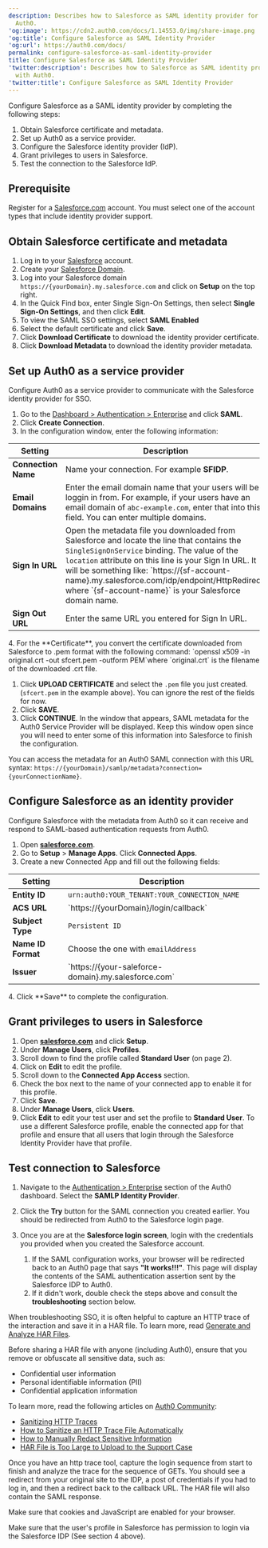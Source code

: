 ```yaml
---
description: Describes how to Salesforce as SAML identity provider for use with
  Auth0.
'og:image': https://cdn2.auth0.com/docs/1.14553.0/img/share-image.png
'og:title': Configure Salesforce as SAML Identity Provider
'og:url': https://auth0.com/docs/
permalink: configure-salesforce-as-saml-identity-provider
title: Configure Salesforce as SAML Identity Provider
'twitter:description': Describes how to Salesforce as SAML identity provider for use
  with Auth0.
'twitter:title': Configure Salesforce as SAML Identity Provider
---
```

Configure Salesforce as a <Tooltip tip="Security Assertion Markup Language (SAML): Standardized protocol allowing two parties to exchange authentication information without a password." cta="View Glossary" href="/docs/glossary?term=SAML">SAML</Tooltip> <Tooltip tip="Security Assertion Markup Language (SAML): Standardized protocol allowing two parties to exchange authentication information without a password." cta="View Glossary" href="/docs/glossary?term=identity+provider">identity provider</Tooltip> by completing the following steps:

1. Obtain Salesforce certificate and metadata.
2. Set up Auth0 as a service provider.
3. Configure the Salesforce identity provider (IdP).
4. Grant privileges to users in Salesforce.
5. Test the connection to the Salesforce IdP.

## Prerequisite

Register for a [Salesforce.com](http://salesforce.com) account. You must select one of the account types that include identity provider support.

## Obtain Salesforce certificate and metadata

1. Log in to your [Salesforce](http://salesforce.com) account.
2. Create your [Salesforce Domain](https://help.salesforce.com/apex/HTViewHelpDoc?id=domain_name_setup.htm&language=en_US).
3. Log into your Salesforce domain `https://{yourDomain}.my.salesforce.com` and click on **Setup** on the top right.
4. In the Quick Find box, enter Single Sign-On Settings, then select **Single Sign-On Settings**, and then click **Edit**.
5. To view the SAML SSO settings, select **SAML Enabled**
6. Select the default certificate and click **Save**.
7. Click **Download Certificate** to download the identity provider certificate.
8. Click **Download Metadata** to download the identity provider metadata.

## Set up Auth0 as a service provider

Configure Auth0 as a service provider to communicate with the Salesforce identity provider for <Tooltip tip="Single Sign-On (SSO): Service that, after a user logs into one applicaton, automatically logs that user in to other applications." cta="View Glossary" href="/docs/glossary?term=SSO">SSO</Tooltip>.

1. Go to the [Dashboard > Authentication > Enterprise](https://manage.auth0.com/#/connections/enterprise) and click **SAML**.
2. Click **Create Connection**.
3. In the configuration window, enter the following information:

<table class="table"><thead>
<tr>
<th>Setting</th>
<th>Description</th>
</tr>
</thead>
<tbody>
<tr>
<td><strong>Connection Name</strong></td>
<td>Name your connection. For example <strong>SFIDP</strong>.</td>
</tr>
<tr>
<td><strong>Email Domains</strong></td>
<td>Enter the email domain name that your users will be loggin in from. For example, if your users have an email domain of <code>abc-example.com</code>, enter that into this field. You can enter multiple domains.</td>
</tr>
<tr>
<td><strong>Sign In URL</strong></td>
<td>Open the metadata file you downloaded from Salesforce and locate the line that contains the <code>SingleSignOnService</code> binding. The value of the <code>location</code> attribute on this line is your Sign In URL. It will be something like: `https://{sf-account-name}.my.salesforce.com/idp/endpoint/HttpRedirect` where `{sf-account-name}` is your Salesforce domain name.</td>
</tr>
<tr>
<td><strong>Sign Out URL</strong></td>
<td>Enter the same URL you entered for Sign In URL.</td>
</tr>
</tbody>
</table>
4. For the **Certificate**, you convert the certificate downloaded from Salesforce to .pem format with the following command:
   `openssl x509 -in original.crt -out sfcert.pem -outform PEM`where `original.crt` is the filename of the downloaded .crt file.

   1. Click **UPLOAD CERTIFICATE** and select the `.pem` file you just created. (`sfcert.pem` in the example above). You can ignore the rest of the fields for now.
   2. Click **SAVE**.
   3. Click **CONTINUE**. In the window that appears, SAML metadata for the Auth0 Service Provider will be displayed. Keep this window open since you will need to enter some of this information into Salesforce to finish the configuration.

You can access the metadata for an Auth0 SAML connection with this URL syntax: `https://{yourDomain}/samlp/metadata?connection={yourConnectionName}`.

## Configure Salesforce as an identity provider

Configure Salesforce with the metadata from Auth0 so it can receive and respond to SAML-based authentication requests from Auth0.

1. Open [**salesforce.com**](http://salesforce.com).
2. Go to **Setup** > **Manage Apps**. Click **Connected Apps**.
3. Create a new Connected App and fill out the following fields:

<table class="table"><thead>
<tr>
<th>Setting</th>
<th>Description</th>
</tr>
</thead>
<tbody>
<tr>
<td><strong>Entity ID</strong></td>
<td><code>urn:auth0:YOUR_TENANT:YOUR_CONNECTION_NAME</code></td>
</tr>
<tr>
<td><strong>ACS URL</strong></td>
<td>`https://{yourDomain}/login/callback`</td>
</tr>
<tr>
<td><strong>Subject Type</strong></td>
<td><code>Persistent ID</code></td>
</tr>
<tr>
<td><strong>Name ID Format</strong></td>
<td>Choose the one with <code>emailAddress</code></td>
</tr>
<tr>
<td><strong>Issuer</strong></td>
<td>`https://{your-saleforce-domain}.my.salesforce.com`</td>
</tr>
</tbody>
</table>
4. Click **Save** to complete the configuration.

## Grant privileges to users in Salesforce

1. Open [**salesforce.com**](http://salesforce.com) and click **Setup**.
2. Under **Manage Users**, click **Profiles**.
3. Scroll down to find the profile called **Standard User** (on page 2).
4. Click on **Edit** to edit the profile.
5. Scroll down to the **Connected App Access** section.
6. Check the box next to the name of your connected app to enable it for this profile.
7. Click **Save**.
8. Under **Manage Users**, click **Users**.
9. Click **Edit** to edit your test user and set the profile to **Standard User**.
   To use a different Salesforce profile, enable the connected app for that profile and ensure that all users that login through the Salesforce Identity Provider have that profile.

## Test connection to Salesforce

1. Navigate to the [Authentication > Enterprise](https://manage.auth0.com/#/connections/enterprise) section of the Auth0 dashboard. Select the **SAMLP Identity Provider**.
2. Click the **Try** button for the SAML connection you created earlier. You should be redirected from Auth0 to the Salesforce login page.
3. Once you are at the **Salesforce login screen**, login with the credentials you provided when you created the Salesforce account.

   1. If the SAML configuration works, your browser will be redirected back to an Auth0 page that says **"It works!!!"**. This page will display the contents of the SAML authentication assertion sent by the Salesforce IDP to Auth0.
   2. If it didn't work, double check the steps above and consult the **troubleshooting** section below.

When troubleshooting SSO, it is often helpful to capture an HTTP trace of the interaction and save it in a HAR file. To learn more, read [Generate and Analyze HAR Files](/docs/troubleshoot/troubleshooting-tools/generate-and-analyze-har-files).

<Warning>

Before sharing a HAR file with anyone (including Auth0), ensure that you remove or obfuscate all sensitive data, such as:

* Confidential user information
* Personal identifiable information (PII)
* Confidential application information

To learn more, read the following articles on [Auth0 Community](https://community.auth0.com):

* [Sanitizing HTTP Traces](https://community.auth0.com/t/sanitizing-http-traces/119488)
* [How to Sanitize an HTTP Trace File Automatically](https://community.auth0.com/t/how-to-sanitize-a-http-trace-file-automatically/120583)
* [How to Manually Redact Sensitive Information](https://community.auth0.com/t/how-to-manually-redact-sensitive-information/122554)
* [HAR File is Too Large to Upload to the Support Case](https://community.auth0.com/t/har-file-is-too-large-to-upload-to-the-support-case/122488)

</Warning>

Once you have an http trace tool, capture the login sequence from start to finish and analyze the trace for the sequence of GETs. You should see a redirect from your original site to the IDP, a post of credentials if you had to log in, and then a redirect back to the callback URL. The HAR file will also contain the SAML response.

Make sure that cookies and JavaScript are enabled for your browser.

Make sure that the user's profile in Salesforce has permission to login via the Salesforce IDP (See section 4 above).